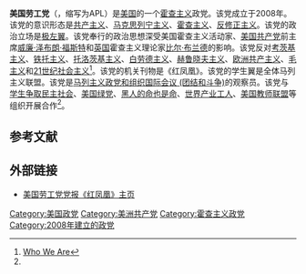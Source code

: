 {{Infobox political party
| name = 美国劳工党
| 原文名 = American Party of Labor
| logo = 
| caption = 
| colorcode = #D70000
| leader1_title = 全国主席
| leader1_name = 阿方索·卡萨尔
| leader2_title = 全国书记
| leader2_name = 维克多·沃恩
| predecessor = 
| foundation = {{Start date and age|2008|12|6}}
| ideology = [[共产主义|共产主义]]<br>[[马克思列宁主义|马克思列宁主义]]<br>[[霍查主义|霍查主义]]<br>[[反修正主义|反修正主义]]
| headquarters = 
| slogan = “[[全世界无产者，联合起来！|一切权力属于劳动人民！]]”
| newspaper = 《红凤凰》
| youth_wing = 
| student_wing = 全体马列主义联盟<ref name=who/>
| membership_year = 
| membership = 
| position = [[极左翼|极左翼]]
| international = [[马列主义政党和组织国际会议_(团结和斗争)|马列主义政党和组织国际会议 (团结和斗争)]]（观察员）
| anthem = 《[[国际歌|国际歌]]》
| colours = {{Color box|#CE0000|border=darkgray}} [[红色|红色]]
| flag = American Party of Labor flag.svg
| website = {{Official URL}}
| country =美国
}}

'''美国劳工党'''（{{lang-en|American Party of Labor}}，缩写为APL）是[[美国|美国]]的一个[[霍查主义|霍查主义]]政党。该党成立于2008年。该党的意识形态是[[共产主义|共产主义]]、[[马克思列宁主义|马克思列宁主义]]、[[霍查主义|霍查主义]]、[[反修正主义|反修正主义]]。该党的政治立场是[[极左翼|极左翼]]。该党奉行的政治思想深受美国霍查主义活动家{{le|杰克·舒尔曼|Jack Shulman}}、[[美国共产党|美国共产党]]前主席[[威廉·泽布朗·福斯特|威廉·泽布朗·福斯特]]和[[英国|英国]]霍查主义理论家[[比尔·布兰德|比尔·布兰德]]的影响。该党反对[[考茨基主义|考茨基主义]]、[[铁托主义|铁托主义]]、[[托洛茨基主义|托洛茨基主义]]、[[白劳德主义|白劳德主义]]、[[赫鲁晓夫主义|赫鲁晓夫主义]]、[[欧洲共产主义|欧洲共产主义]]、[[毛主义|毛主义]]和[[21世纪社会主义|21世纪社会主义]]<ref name=who>[http://americanpartyoflabor.org/who-we-are/ Who We Are]</ref>。该党的机关刊物是《红凤凰》。该党的学生翼是全体马列主义联盟。该党是[[马列主义政党和组织国际会议_(团结和斗争)|马列主义政党和组织国际会议 (团结和斗争)]]的观察员。该党与[[学生争取民主社会|学生争取民主社会]]、[[美国绿党|美国绿党]]、[[黑人的命也是命|黑人的命也是命]]、[[世界产业工人|世界产业工人]]、[[美国教师联盟|美国教师联盟]]等组织开展合作<ref name=who/>。

== 参考文献 ==
{{reflist}}

== 外部链接 ==
* [https://theredphoenixapl.org/ 美国劳工党党报《红凤凰》主页]

{{美國現存共產黨}}
{{美国政党}}
{{马列主义政党和组织国际会议 (团结和斗争)}}

[[Category:美国政党|Category:美国政党]]
[[Category:美洲共产党|Category:美洲共产党]]
[[Category:霍查主义政党|Category:霍查主义政党]]
[[Category:2008年建立的政党|Category:2008年建立的政党]]